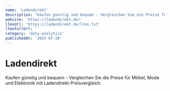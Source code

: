 ```yaml
---
name: 'Ladendirekt'
description: 'Kaufen günstig und bequem - Vergleichen Sie die Preise für Möbel, Mode und Elektronik mit Ladendirekt-Preisvergleich.'
website: 'https://ladendirekt.de/'
llmsUrl: 'https://ladendirekt.de/llms.txt'
llmsFullUrl: ''
category: 'data-analytics'
publishedAt: '2025-07-20'
---
```


# Ladendirekt

Kaufen günstig und bequem - Vergleichen Sie die Preise für Möbel, Mode und Elektronik mit Ladendirekt-Preisvergleich.

